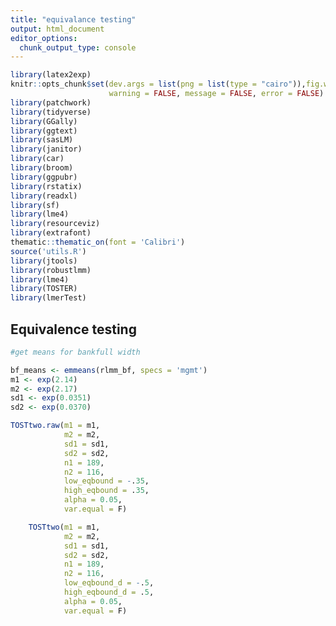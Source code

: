 ```yaml
---
title: "equivalance testing"
output: html_document
editor_options: 
  chunk_output_type: console
---
```


```r
library(latex2exp)
knitr::opts_chunk$set(dev.args = list(png = list(type = "cairo")),fig.width = 10, fig.height = 5,
                      warning = FALSE, message = FALSE, error = FALSE)
library(patchwork)
library(tidyverse)
library(GGally)
library(ggtext)
library(sasLM)
library(janitor)
library(car)
library(broom)
library(ggpubr)
library(rstatix)
library(readxl)
library(sf)
library(lme4)
library(resourceviz)
library(extrafont)
thematic::thematic_on(font = 'Calibri')
source('utils.R')
library(jtools)
library(robustlmm)
library(lme4)
library(TOSTER)
library(lmerTest)
```


## Equivalence testing



```r


#get means for bankfull width

bf_means <- emmeans(rlmm_bf, specs = 'mgmt')
m1 <- exp(2.14)
m2 <- exp(2.17)
sd1 <- exp(0.0351)
sd2 <- exp(0.0370)

TOSTtwo.raw(m1 = m1,
            m2 = m2, 
            sd1 = sd1,
            sd2 = sd2,
            n1 = 189,
            n2 = 116,
            low_eqbound = -.35,
            high_eqbound = .35,
            alpha = 0.05, 
            var.equal = F)

    TOSTtwo(m1 = m1,
            m2 = m2, 
            sd1 = sd1,
            sd2 = sd2,
            n1 = 189,
            n2 = 116,
            low_eqbound_d = -.5,
            high_eqbound_d = .5,
            alpha = 0.05, 
            var.equal = F)

```




